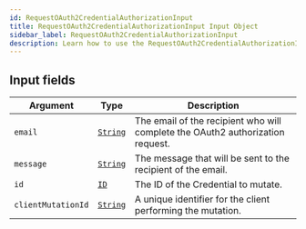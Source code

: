 ```yaml
---
id: RequestOAuth2CredentialAuthorizationInput
title: RequestOAuth2CredentialAuthorizationInput Input Object
sidebar_label: RequestOAuth2CredentialAuthorizationInput
description: Learn how to use the RequestOAuth2CredentialAuthorizationInput Input Object for Prismatic's API.
---
```


## Input fields

| Argument           | Type                                     | Description                                                                    |
| ------------------ | ---------------------------------------- | ------------------------------------------------------------------------------ |
| `email`            | [`String`](api/schema/scalar/String.mdx) | The email of the recipient who will complete the OAuth2 authorization request. |
| `message`          | [`String`](api/schema/scalar/String.mdx) | The message that will be sent to the recipient of the email.                   |
| `id`               | [`ID`](api/schema/scalar/ID.mdx)         | The ID of the Credential to mutate.                                            |
| `clientMutationId` | [`String`](api/schema/scalar/String.mdx) | A unique identifier for the client performing the mutation.                    |
